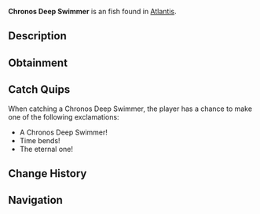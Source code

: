 {{FishInfobox
|image          = Chronos Deep Swimmer.png
|rarity         = Unusual
|sea            = First Sea
|location       = [[Atlantis]]
|sublocation    = 
|sources        = Fishing Rod
|radar_location = 
|xp             = 240
|weather        = 
|time           = 
|season         = 
|bait           = Truffle Worm
|base_weight    = 10
|base_value     = 400
|weight_range   = 4.5
|base_chance    = 22
|base_resil     = 38
}}
'''Chronos Deep Swimmer''' is an {{Rarity|Unusual}} fish found in [[Atlantis]].

== Description ==
{{Description|These enigmatic fish appear to bend time around them, moving in impossible patterns through the abyss. Their very presence seems to distort the flow of time in ancient ruins.|Bestiary Entry}}

== Obtainment ==
{{Description|Ethereal Abyss Pool|Bestiary Hint}}
{{Fish Availability|
Atlantis/Ethereal Abyss
|top_rods      = 
Krampus's Rod\132374.03\137728.62;
Leviathan's Fang Rod\126764.57\134071.14;
Magma Rod\123498.88\128494.47;
Trident Rod\117872.56\134960.49;
Plastic Rod\115146.91\119900.43;
Fast Rod\84920.3\131698.71;
Flimsy Rod\72890.9\116558.67;
Training Rod\51141.39\97418.53;
Adventurer's Rod\78568\121847.23;
Free Spirit Rod\106471.54\121906.67;
Ethereal Prism Rod\100827.06\92742.57;
No-Life Rod\98353.16\98855.17;
Seraphic Rod\97872.83\96232.44;
Rod Of The Forgotten Fang\91585.75\87162.4;
Challenger's Rod\89126.22\87630.26;
Rod Of The Depths\82472.4\80769.43;
Zeus Rod\81376.38\81278.69;
Rod Of The Exalted One\80697.35\82942.72;
Verdant Shear Rod\80131.54\81120.11;
Blazebringer Rod\77289.17\77521.84;
Depthseeker Rod\73805.66\75870.1;
Avalanche Rod\66546.14\68674.76;
Volcanic Rod\63410.32\64276.9;
Steady Rod\25340.67\24535.5
|recommended   = Trident Rod
}}

== Catch Quips ==
When catching a Chronos Deep Swimmer, the player has a chance to make one of the following exclamations:
* A Chronos Deep Swimmer!
* Time bends!
* The eternal one!

== Change History ==
{{Change History|{{subst:Current Version}}}}

== Navigation ==
{{Fish Navbox|Atlantis}}